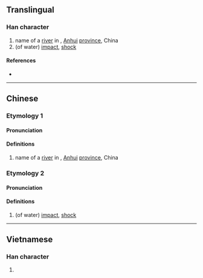 {{character info/new}}
==Translingual==

===Han character===
{{Han char|rn=85|rad=水|as=11|sn=14|four=|canj=EUJF|ids=⿰氵崇}}

# name of a [[river]] in {{w|Wuhe County}}, [[Anhui]] [[province]], China
# (of water) [[impact]], [[shock]]

====References====
* {{Han ref|kx=0647.100|dkj=18175|dj=1057.090|hdz=31724.060|uh=6F34|ud=28468}}

----

==Chinese==
{{zh-forms}}

===Etymology 1===
====Pronunciation====
{{zh-pron
|m=chóng
|c=
|mc=
|oc=
|ma=
|cat=pn
}}

====Definitions====
{{zh-hanzi}}

# name of a [[river]] in {{w|Wuhe County}}, [[Anhui]] [[province]], China

===Etymology 2===
====Pronunciation====
{{zh-pron
|m=zhuàng
|c=zong6
|mc=y
|oc=y
|ma=
|cat=n
}}

====Definitions====
{{zh-hanzi}}

# (of water) [[impact]], [[shock]]

----

==Vietnamese==

===Han character===
{{vi-readings|rs=水11| hanviet = sòng}}

# {{defn|lang=vi|sort=水11}}